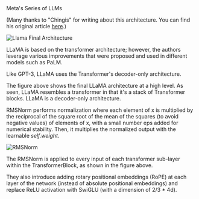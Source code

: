 <Title>The Llama Architecture</Title>
<Tagline>Meta's Series of LLMs</Tagline>

(Many thanks to "Chingis" for writing about this architecture. You can find
  his original article [here](https://chingisoinar.medium.com/llms-explained-llama-and-its-architecture-part-1-716627e7754c).)

![Llama Final Architecture](/images/LLaMA.webp "Llama Architecture")

LLaMA is based on the transformer architecture; however, the authors leverage various improvements that were proposed and used in different models such as PaLM.

Like GPT-3, LLaMA uses the Transformer's decoder-only architecture.

The figure above shows the final LLaMA architecture at a high level. As seen, LLaMA resembles a transformer in that it's a stack of Transformer blocks. LLaMA is a decoder-only architecture.

RMSNorm performs normalization where each element of x is multiplied by the reciprocal of the square root of the mean of the squares (to avoid negative values) of elements of x, with a small number eps added for numerical stability. Then, it multiplies the normalized output with the learnable *self.weight*.

![RMSNorm](/images/RMS_Norm.webp "RMSNorm")

The RMSNorm is applied to every input of each transformer sub-layer within the TransformerBlock, as shown in the figure above.

They also introduce adding rotary positional embeddings (RoPE) at each layer of the network (instead of absolute positional embeddings) and replace ReLU activation with SwiGLU (with a dimension of 2/3 * 4d).